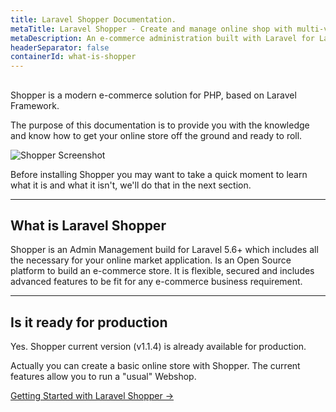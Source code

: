 ```yaml
---
title: Laravel Shopper Documentation.
metaTitle: Laravel Shopper - Create and manage online shop with multi-vendor.
metaDescription: An e-commerce administration built with Laravel for Laravel Developers to create and manage online shop with multi-vendor.
headerSeparator: false
containerId: what-is-shopper
---
```





## <Heading hidden>Introduction</Heading>

Shopper is a modern e-commerce solution for PHP, based on Laravel Framework.

The purpose of this documentation is to provide you with the knowledge and know how to get your online store off the ground and ready to roll.

<img className="shadow-lg rounded-lg" src="/img/shopper-v1-preview.png" alt="Shopper Screenshot" />

Before installing Shopper you may want to take a quick moment to learn what it is and what it isn't, we'll do that in the next section.

---

## What is Laravel Shopper

Shopper is an Admin Management build for Laravel 5.6+ which includes all the necessary for your online market application. Is an Open Source platform to build an e-commerce store. It is flexible, secured and includes advanced features to be fit for any e-commerce business requirement.

---

## Is it ready for production

Yes. Shopper current version (v1.1.4) is already available for production.

Actually you can create a basic online store with Shopper. The current features allow you to run a "usual" Webshop.


[Getting Started with Laravel Shopper &rarr;](/docs/installation)
